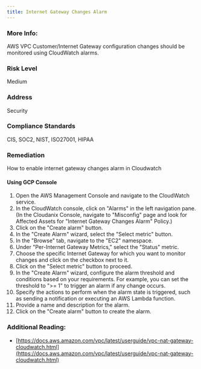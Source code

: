 ```yaml
---
title: Internet Gateway Changes Alarm
---
```


### More Info:

AWS VPC Customer/Internet Gateway configuration changes should be monitored using CloudWatch alarms.

### Risk Level

Medium

### Address

Security

### Compliance Standards

CIS, SOC2, NIST, ISO27001, HIPAA

### Remediation

How to enable internet gateway changes alarm in Cloudwatch

#### Using GCP Console

1. Open the AWS Management Console and navigate to the CloudWatch service.
2. In the CloudWatch console, click on "Alarms" in the left navigation pane.
    (In the Cloudanix Console, navigate to "Misconfig" page and look for Affected Assets for "Internet Gateway Changes Alarm" Policy.)
3. Click on the "Create alarm" button.
4. In the "Create Alarm" wizard, select the "Select metric" button.
5. In the "Browse" tab, navigate to the "EC2" namespace.
6. Under "Per-Internet Gateway Metrics," select the "Status" metric.
7. Choose the specific Internet Gateway for which you want to monitor changes and click on the checkbox next to it.
8. Click on the "Select metric" button to proceed.
9. In the "Create Alarm" wizard, configure the alarm threshold and conditions based on your requirements. For example, you can set the threshold to ">= 1" to trigger an alarm if any change occurs.
10. Specify the actions to perform when the alarm state is triggered, such as sending a notification or executing an AWS Lambda function.
11. Provide a name and description for the alarm.
12. Click on the "Create alarm" button to create the alarm.

### Additional Reading:

- [https://docs.aws.amazon.com/vpc/latest/userguide/vpc-nat-gateway-cloudwatch.html](https://docs.aws.amazon.com/vpc/latest/userguide/vpc-nat-gateway-cloudwatch.html)
